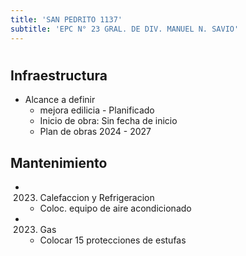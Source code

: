 ```yaml
---
title: 'SAN PEDRITO 1137'
subtitle: 'EPC N° 23 GRAL. DE DIV. MANUEL N. SAVIO'
---
```


#
## Infraestructura

* Alcance a definir 
    + mejora edilicia - Planificado 
    + Inicio de obra: Sin fecha de inicio 
    + Plan de obras 2024 - 2027 






## Mantenimiento

*  (2023) Calefaccion y Refrigeracion 
    + Coloc. equipo de aire acondicionado

*  (2023) Gas 
    + Colocar 15 protecciones de estufas



